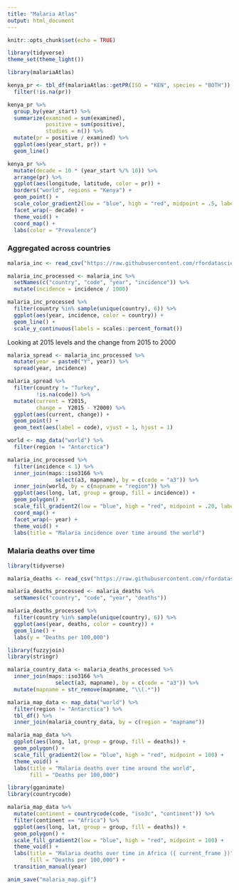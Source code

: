 ```yaml
---
title: "Malaria Atlas"
output: html_document
---
```


```r
knitr::opts_chunk$set(echo = TRUE)
```

```r
library(tidyverse)
theme_set(theme_light())

library(malariaAtlas)
```

```r
kenya_pr <- tbl_df(malariaAtlas::getPR(ISO = "KEN", species = "BOTH")) %>%
  filter(!is.na(pr))
```

```r
kenya_pr %>%
  group_by(year_start) %>%
  summarize(examined = sum(examined),
            positive = sum(positive),
            studies = n()) %>%
  mutate(pr = positive / examined) %>%
  ggplot(aes(year_start, pr)) +
  geom_line()

kenya_pr %>%
  mutate(decade = 10 * (year_start %/% 10)) %>%
  arrange(pr) %>%
  ggplot(aes(longitude, latitude, color = pr)) +
  borders("world", regions = "Kenya") +
  geom_point() +
  scale_color_gradient2(low = "blue", high = "red", midpoint = .5, labels = scales::percent_format()) +
  facet_wrap(~ decade) +
  theme_void() +
  coord_map() +
  labs(color = "Prevalence")
```

### Aggregated across countries

```r
malaria_inc <- read_csv("https://raw.githubusercontent.com/rfordatascience/tidytuesday/master/data/2018/2018-11-13/malaria_inc.csv")

malaria_inc_processed <- malaria_inc %>%
  setNames(c("country", "code", "year", "incidence")) %>%
  mutate(incidence = incidence / 1000)
```

```r
malaria_inc_processed %>%
  filter(country %in% sample(unique(country), 6)) %>%
  ggplot(aes(year, incidence, color = country)) +
  geom_line() +
  scale_y_continuous(labels = scales::percent_format())
```

Looking at 2015 levels and the change from 2015 to 2000

```r
malaria_spread <- malaria_inc_processed %>%
  mutate(year = paste0("Y", year)) %>%
  spread(year, incidence)

malaria_spread %>%
  filter(country != "Turkey",
         !is.na(code)) %>%
  mutate(current = Y2015,
         change =  Y2015 - Y2000) %>%
  ggplot(aes(current, change)) +
  geom_point() +
  geom_text(aes(label = code), vjust = 1, hjust = 1)
```

```r
world <- map_data("world") %>%
  filter(region != "Antarctica")

malaria_inc_processed %>%
  filter(incidence < 1) %>%
  inner_join(maps::iso3166 %>%
               select(a3, mapname), by = c(code = "a3")) %>%
  inner_join(world, by = c(mapname = "region")) %>%
  ggplot(aes(long, lat, group = group, fill = incidence)) +
  geom_polygon() +
  scale_fill_gradient2(low = "blue", high = "red", midpoint = .20, labels = scales::percent_format()) +
  coord_map() +
  facet_wrap(~ year) +
  theme_void() +
  labs(title = "Malaria incidence over time around the world")
```

### Malaria deaths over time


```r
library(tidyverse)

malaria_deaths <- read_csv("https://raw.githubusercontent.com/rfordatascience/tidytuesday/master/data/2018/2018-11-13/malaria_deaths.csv")

malaria_deaths_processed <- malaria_deaths %>%
  setNames(c("country", "code", "year", "deaths"))
```

```r
malaria_deaths_processed %>%
  filter(country %in% sample(unique(country), 6)) %>%
  ggplot(aes(year, deaths, color = country)) +
  geom_line() +
  labs(y = "Deaths per 100,000")
```

```r
library(fuzzyjoin)
library(stringr)

malaria_country_data <- malaria_deaths_processed %>%
  inner_join(maps::iso3166 %>%
               select(a3, mapname), by = c(code = "a3")) %>%
  mutate(mapname = str_remove(mapname, "\\(.*"))

malaria_map_data <- map_data("world") %>%
  filter(region != "Antarctica") %>%
  tbl_df() %>%
  inner_join(malaria_country_data, by = c(region = "mapname"))

malaria_map_data %>%
  ggplot(aes(long, lat, group = group, fill = deaths)) +
  geom_polygon() +
  scale_fill_gradient2(low = "blue", high = "red", midpoint = 100) +
  theme_void() +
  labs(title = "Malaria deaths over time around the world",
       fill = "Deaths per 100,000")
```

```r
library(gganimate)
library(countrycode)

malaria_map_data %>%
  mutate(continent = countrycode(code, "iso3c", "continent")) %>%
  filter(continent == "Africa") %>%
  ggplot(aes(long, lat, group = group, fill = deaths)) +
  geom_polygon() +
  scale_fill_gradient2(low = "blue", high = "red", midpoint = 100) +
  theme_void() +
  labs(title = "Malaria deaths over time in Africa ({ current_frame })",
       fill = "Deaths per 100,000") +
  transition_manual(year)

anim_save("malaria_map.gif")
```

